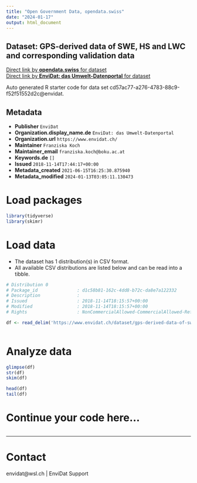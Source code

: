```yaml
---
title: "Open Government Data, opendata.swiss"
date: "2024-01-17"
output: html_document
---
```


## Dataset: GPS-derived data of SWE, HS and LWC and corresponding validation data



[Direct link by **opendata.swiss** for dataset](https://opendata.swiss/de/dataset/gps-derived-data-of-swe-hs-and-lwc-and-corresponding-validation-data)<br>
[Direct link by **EnviDat: das Umwelt-Datenportal** for dataset](https://www.envidat.ch/#/metadata/gps-derived-data-of-swe-hs-and-lwc-and-corresponding-validation-data)

Auto generated R starter code for data set cd57ac77-a276-4783-88c9-f52f51552d2c@envidat.

## Metadata

- **Publisher** `EnviDat`
- **Organization.display_name.de** `EnviDat: das Umwelt-Datenportal`
- **Organization.url** `https://www.envidat.ch/`
- **Maintainer** `Franziska Koch`
- **Maintainer_email** `franziska.koch@boku.ac.at`
- **Keywords.de** `[]`
- **Issued** `2018-11-14T17:44:17+00:00`
- **Metadata_created** `2021-06-15T16:25:30.875940`
- **Metadata_modified** `2024-01-13T03:05:11.130473`


# Load packages

```r

library(tidyverse)
library(skimr)

```

# Load data

-   The dataset has 1 distribution(s) in CSV format.
-   All available CSV distributions are listed below and can be read into a tibble.

```r

# Distribution 0
# Package_id               : d1c58b81-162c-4dd8-b72c-da8e7a122332
# Description              : 
# Issued                   : 2018-11-14T18:15:57+00:00
# Modified                 : 2018-11-14T18:15:57+00:00
# Rights                   : NonCommercialAllowed-CommercialAllowed-ReferenceRequired

df <- read_delim('https://www.envidat.ch/dataset/gps-derived-data-of-swe-hs-and-lwc-and-corresponding-validation-data/resource/01f4a113-7ad0-4993-9efa-f30bbe0f0474')



```

# Analyze data

```r

glimpse(df)
str(df)
skim(df)

head(df)
tail(df)

```

# Continue your code here...

```r

```

------------------------------------------------------------------------

# Contact

envidat@wsl.ch | EnviDat Support
